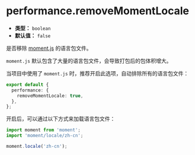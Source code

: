 # performance.removeMomentLocale

- **类型：** `boolean`
- **默认值：** `false`

是否移除 [moment.js](https://momentjs.com/) 的语言包文件。

`moment.js` 默认包含了大量的语言包文件，会导致打包后的包体积增大。

当项目中使用了 `moment.js` 时，推荐开启此选项，自动排除所有的语言包文件：

```ts title="rsbuild.config.ts"
export default {
  performance: {
    removeMomentLocale: true,
  },
};
```

开启后，可以通过以下方式来加载语言包文件：

```js
import moment from 'moment';
import 'moment/locale/zh-cn';

moment.locale('zh-cn');
```
